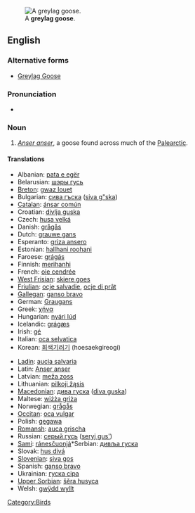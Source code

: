 [[Image:Greylag Goose in St James's Park, London - May 2006.jpg|thumb|A '''greylag goose'''.]]
==English==

===Alternative forms===
*[[Greylag Goose]]

===Pronunciation===
*{{IPA|/'gɻeɪlæg'gus/}}

===Noun===
{{en-noun|greylag geese}}
{{wikipedia|Greylag Goose}}
# ''[[Anser anser]]'', a goose found across much of the [[Palearctic]].

====Translations====
{{trans-top|''Anser anser''}}
*Albanian: [[pata e egër]]
*Belarusian: [[шэры  гусь]]
*[[Breton]]: [[gwaz louet]]
*Bulgarian: [[сива гъска]] ([[siva g"ska]])
*[[Catalan]]: [[ánsar común]]
*Croatian: [[divlja guska]]
*Czech: [[husa velká]]
*Danish: [[grågås]]
*Dutch: [[grauwe gans]] 
*Esperanto: [[griza ansero]]
*Estonian: [[hallhani roohani]]
*Faroese: [[grágás]]
*Finnish: [[merihanhi]]
*French: [[oie cendrée]] {{f}}
*[[West Frisian]]: [[skiere goes]]
*[[Friulian]]: [[ocje salvadie]], [[ocje di prât]]
*[[Gallegan]]: [[ganso bravo]]
*German: [[Graugans]] {{f}}
*Greek: [[χήνα]] 
*Hungarian: [[nyári lúd]]
*Icelandic: [[grágæs]]
*Irish: [[gé]]
*Italian: [[oca selvatica]] 
*Korean: [[회색기러기]] (hoesaekgireogi)
{{trans-mid}}
*[[Ladin]]: [[aucia salvaria]]
*Latin: [[Anser anser]]
*Latvian: [[meža zoss]]
*Lithuanian: [[pilkoji žąsis]]
*[[Macedonian]]: [[дива гуска]] ([[diva guska]])
*Maltese: [[wiżża griża]]
*Norwegian: [[grågås]]
*[[Occitan]]: [[oca vulgar]]
*Polish: [[gęgawa]]
*[[Romansh]]: [[auca grischa]]
*Russian: [[серый гусь]] ([[seryj gus']]) 
*[[Sami]]: [[ránesčuonjá]]*Serbian: [[дивља гуска]]
*Slovak: [[hus divá]]
*[[Slovenian]]: [[siva gos]]
*Spanish: [[ganso bravo]] {{m}}
*Ukrainian: [[гуска сіра]]
*[[Upper Sorbian]]: [[šěra husyca]]
*Welsh: [[gwÿdd wyllt]]
{{trans-bottom}}

[[Category:Birds]]